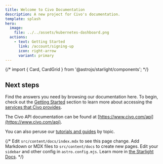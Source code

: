 ```yaml
---
title: Welcome to Civo Documentation
description: A new project for Civo's documentation.
template: splash
hero:
  image:
    file: ../../assets/kubernetes-dashboard.png
  actions:
    - text: Getting Started
      link: /account/signing-up
      icon: right-arrow
      variant: primary
---
```


{/* import { Card, CardGrid } from '@astrojs/starlight/components'; */}

## Next steps

Find the answers you need by browsing our documentation here. To begin, check out the [Getting Started](/account/signing-up) section to learn more about accessing the [services that Civo provides](/overview/).

The Civo API documentation can be found at [https://www.civo.com/api](https://www.civo.com/api).

You can also peruse our [tutorials and guides](https://www.civo.com/learn) by topic.


{/* <CardGrid stagger>
	<Card title="Update content" icon="pencil">
		Edit `src/content/docs/index.mdx` to see this page change.
	</Card>
	<Card title="Add new content" icon="add-document">
		Add Markdown or MDX files to `src/content/docs` to create new pages.
	</Card>
	<Card title="Configure your site" icon="setting">
		Edit your `sidebar` and other config in `astro.config.mjs`.
	</Card>
	<Card title="Read the docs" icon="open-book">
		Learn more in [the Starlight Docs](https://starlight.astro.build/).
	</Card>
</CardGrid> */}
